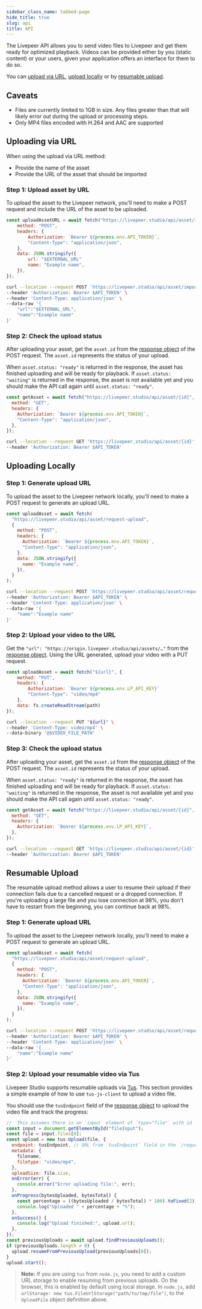 ```yaml
---
sidebar_class_name: tabbed-page
hide_title: true
slug: api
title: API
---
```



<Tabs />

The Livepeer API allows you to send video files to Livepeer and get them ready
for optimized playback. Videos can be provided either by you (static content) or
your users, given your application offers an interface for them to do so.

You can [upload via URL](#uploading-via-url), [upload locally](#uploading-locally) or by [resumable upload](#resumable-upload).

## Caveats

- Files are currently limited to 1GB in size. Any files greater than that will
  likely error out during the upload or processing steps.
- Only MP4 files encoded with H.264 and AAC are supported

## Uploading via URL

When using the upload via URL method:

- Provide the name of the asset
- Provide the URL of the asset that should be imported

### Step 1: Upload asset by URL

To upload the asset to the Livepeer network, you'll need to make a POST request
and include the URL of the asset to be uploaded.

<CodeBlockTabs>
<CodeBlockTabItem value="Node" label="Node">

```js
const uploadAssetURL = await fetch("https://livepeer.studio/api/asset/import", {
    method: "POST",
    headers: {
        Authorization: `Bearer ${process.env.API_TOKEN}`,
        "Content-Type": "application/json",
    },
    data: JSON.stringify({
        url: "$EXTERNAL_URL"
        name: "Example name",
    }),
});
```

</CodeBlockTabItem>
<CodeBlockTabItem value="curl" label="curl">

```bash
curl --location --request POST 'https://livepeer.studio/api/asset/import' \
--header 'Authorization: Bearer $API_TOKEN' \
--header 'Content-Type: application/json' \
--data-raw '{
    "url":"$EXTERNAL_URL",
    "name":"Example name"
}'
```

</CodeBlockTabItem>
</CodeBlockTabs>

### Step 2: Check the upload status

After uploading your asset, get the `asset.id` from the
[response object](/reference/api/create-asset-with-url#response) of the POST
request. The `asset.id` represents the status of your upload.

When `asset.status: "ready"` is returned in the response, the asset has finished
uploading and will be ready for playback. If `asset.status: "waiting"` is
returned in the response, the asset is not available yet and you should make the
API call again until `asset.status: "ready"`.

<CodeBlockTabs>
<CodeBlockTabItem value="Node" label="Node">

```js
const getAsset = await fetch("https://livepeer.studio/api/asset/{id}", {
  method: "GET",
  headers: {
    Authorization: `Bearer ${process.env.API_TOKEN}`,
    "Content-Type": "application/json",
  },
});
```

</CodeBlockTabItem>
<CodeBlockTabItem value="curl" label="curl">

```bash
curl --location --request GET 'https://livepeer.studio/api/asset/{id}' \
--header 'Authorization: Bearer $API_TOKEN'
```

</CodeBlockTabItem>
</CodeBlockTabs>

## Uploading Locally

### Step 1: Generate upload URL

To upload the asset to the Livepeer network locally, you'll need to make a POST
request to generate an upload URL.

<CodeBlockTabs>
<CodeBlockTabItem value="Node" label="Node">

```js
const uploadAsset = await fetch(
  "https://livepeer.studio/api/asset/request-upload",
  {
    method: "POST",
    headers: {
      Authorization: `Bearer ${process.env.API_TOKEN}`,
      "Content-Type": "application/json",
    },
    data: JSON.stringify({
      name: "Example name",
    }),
  }
);
```

</CodeBlockTabItem>
<CodeBlockTabItem value="curl" label="curl">

```bash
curl --location --request POST 'https://livepeer.studio/api/asset/request-upload' \
--header 'Authorization: Bearer $API_TOKEN' \
--header 'Content-Type: application/json' \
--data-raw '{
    "name":"Example name"
}'
```

</CodeBlockTabItem>
</CodeBlockTabs>

### Step 2: Upload your video to the URL

Get the `"url": "https://origin.livepeer.studio/api/assets/…"` from the
[response object](/reference/api/create-asset#response-example). Using the URL
generated, upload your video with a PUT request.

<CodeBlockTabs>
<CodeBlockTabItem value="Node" label="Node">

```js
const uploadAsset = await fetch("${url}", {
    method: "PUT",
    headers: {
        Authorization: `Bearer ${process.env.LP_API_KEY}`
        "Content-Type": "video/mp4"
    },
    data: fs.createReadStream(path)
});
```

</CodeBlockTabItem>
<CodeBlockTabItem value="curl" label="curl">

```bash
curl --location --request PUT "${url}" \
--header 'Content-Type: video/mp4' \
--data-binary '@$VIDEO_FILE_PATH'
```

</CodeBlockTabItem>
</CodeBlockTabs>

### Step 3: Check the upload status

After uploading your asset, get the `asset.id` from the
[response object](/reference/api/create-asset-with-url#response) of the POST
request. The `asset.id` represents the status of your upload.

When `asset.status: "ready"` is returned in the response, the asset has finished
uploading and will be ready for playback. If `asset.status: "waiting"` is
returned in the response, the asset is not available yet and you should make the
API call again until `asset.status: "ready"`.

<CodeBlockTabs>
<CodeBlockTabItem value="Node" label="Node">

```js
const getAsset = await fetch("https://livepeer.studio/api/asset/{id}", {
  method: "GET",
  headers: {
    Authorization: `Bearer ${process.env.LP_API_KEY}`,
  },
});
```

</CodeBlockTabItem>
<CodeBlockTabItem value="curl" label="curl">

```bash
curl --location --request GET 'https://livepeer.studio/api/asset/{id}' \
--header 'Authorization: Bearer $API_TOKEN'
```

</CodeBlockTabItem>
</CodeBlockTabs>

## Resumable Upload

The resumable upload method allows a user to resume their upload if their 
connection fails due to a cancelled request or a dropped connection. If you're
uploading a large file and you lose connection at 98%, you don't have to restart
from the beginning, you can continue back at 98%.

### Step 1: Generate upload URL

To upload the asset to the Livepeer network locally, you'll need to make a POST
request to generate an upload URL.

<CodeBlockTabs>
<CodeBlockTabItem value="Node" label="Node">

```js
const uploadAsset = await fetch(
  "https://livepeer.studio/api/asset/request-upload",
  {
    method: "POST",
    headers: {
      Authorization: `Bearer ${process.env.API_TOKEN}`,
      "Content-Type": "application/json",
    },
    data: JSON.stringify({
      name: "Example name",
    }),
  }
);
```

</CodeBlockTabItem>
<CodeBlockTabItem value="curl" label="curl">

```bash
curl --location --request POST 'https://livepeer.studio/api/asset/request-upload' \
--header 'Authorization: Bearer $API_TOKEN' \
--header 'Content-Type: application/json' \
--data-raw '{
    "name":"Example name"
}'
```

</CodeBlockTabItem>
</CodeBlockTabs>

### Step 2: Upload your resumable video via Tus

Livepeer Studio supports resumable uploads via [Tus](https://tus.io/). This section provides a simple 
example of how to use `tus-js-client` to upload a video file.

You should use the `tusEndpoint` field of the [response object](/reference/api/create-asset#response-example) 
to upload the video file and track the progress:

<CodeBlockTabs>
<CodeBlockTabItem value="Node" label="Node">

```js
//  This assumes there is an `input` element of `type="file"` with id `fileInput` in the HTML
const input = document.getElementById("fileInput");
const file = input.files[0];
const upload = new tus.Upload(file, {
  endpoint: tusEndpoint, // URL from `tusEndpoint` field in the `/request-upload` response
  metadata: {
    filename,
    filetype: "video/mp4",
  },
  uploadSize: file.size,
  onError(err) {
    console.error("Error uploading file:", err);
  },
  onProgress(bytesUploaded, bytesTotal) {
    const percentage = ((bytesUploaded / bytesTotal) * 100).toFixed(2);
    console.log("Uploaded " + percentage + "%");
  },
  onSuccess() {
    console.log("Upload finished:", upload.url);
  },
});
const previousUploads = await upload.findPreviousUploads();
if (previousUploads.length > 0) {
  upload.resumeFromPreviousUpload(previousUploads[0]);
}
upload.start();
```

</CodeBlockTabItem>
</CodeBlockTabs>


> **Note:** If you are using `tus` from `node.js`, you need to add a custom URL
> storage to enable resuming from previous uploads. On the browser, this is
> enabled by default using local storage. In `node.js`, add
> `urlStorage: new tus.FileUrlStorage("path/to/tmp/file")`, to the `UploadFile`
> object definition above.


